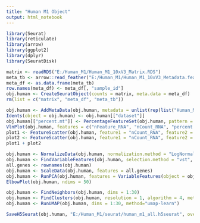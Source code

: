 ```yaml
---
title: "Human M1 Object"
output: html_notebook
---
```


```r

library(Seurat)
library(reticulate)
library(arrow)
library(ggplot2)
library(dplyr)
library(SeuratDisk)

matrix <- readRDS("E:/Human_M1/Human_M1_10xV3_Matrix.RDS")
meta_tb <- arrow::read_feather("E:/Human_M1/Human_M1_10xV3_Metadata.feather")
meta_df <- as.data.frame(meta_tb)
row.names(meta_df) <- meta_df[, "sample_id"]
obj.human <- CreateSeuratObject(counts = matrix, meta.data = meta_df)
rm(list = c("matrix", "meta_df", "meta_tb"))

```


```r

obj.human <- AddMetaData(obj.human, metadata = unlist(rep(list("Human_M1"), ncol(obj.human))), col.name = "dataset")
Idents(object = obj.human) <- obj.human[["dataset"]]
obj.human[["percent.mt"]] <- PercentageFeatureSet(obj.human, pattern = "^mt-")
VlnPlot(obj.human, features = c("nFeature_RNA", "nCount_RNA", "percent.mt"), ncol = 3)
plot1 <- FeatureScatter(obj.human, feature1 = "nCount_RNA", feature2 = "percent.mt")
plot2 <- FeatureScatter(obj.human, feature1 = "nCount_RNA", feature2 = "nFeature_RNA")
plot1 + plot2

```


```r

obj.human <- NormalizeData(obj.human, normalization.method = "LogNormalize", scale.factor = 10000)
obj.human <- FindVariableFeatures(obj.human, selection.method = "vst", nfeatures = 3000)
all.genes <- rownames(obj.human)
obj.human <- ScaleData(obj.human, features = all.genes)
obj.human <- RunPCA(obj.human, features = VariableFeatures(object = obj.human))
ElbowPlot(obj.human, ndims = 50)

```


```r

obj.human <- FindNeighbors(obj.human, dims = 1:30)
obj.human <- FindClusters(obj.human, resolution = 1, algorithm = 4, method = "igraph")
obj.human <- RunUMAP(obj.human, dims = 1:30, method="umap-learn")

```


```r

SaveH5Seurat(obj.human, "E:/Human_M1/seurat/human_m1_all.h5seurat", overwrite = TRUE, verbose = TRUE)

```

